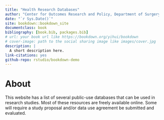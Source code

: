 ```yaml
--- 
title: "Health Research Databases"
author: "Center for Outcomes Research and Policy, Department of Surgery"
date: "`r Sys.Date()`"
site: bookdown::bookdown_site
documentclass: book
bibliography: [book.bib, packages.bib]
# url: your book url like https://bookdown.org/yihui/bookdown
# cover-image: path to the social sharing image like images/cover.jpg
description: |
  A short description here.
link-citations: yes
github-repo: rstudio/bookdown-demo
---
```


\frontmatter

# About {-}

This website has a list of several public-use databases that can be used in research studies. Most of these resources are freely available online. Some will require a study proposal and/or data use agreement be submitted and evaluated.


<!-- <img src="./assets/logo.png" style="position:absolute;top:0px;right:0px;" /> -->